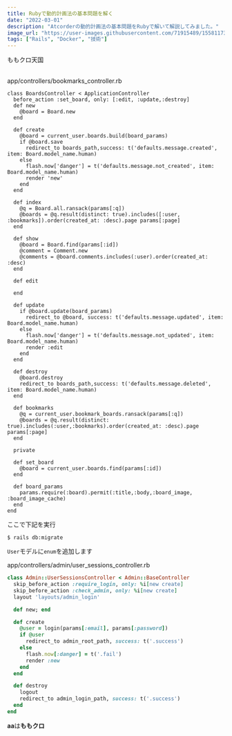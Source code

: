 ```yaml
---
title: Rubyで動的計画法の基本問題を解く
date: "2022-03-01"
description: "Atcorderの動的計画法の基本問題をRubyで解いて解説してみました。"
image_url: "https://user-images.githubusercontent.com/71915489/155811739-35496209-b8fe-495d-baec-a080774319b8.jpeg"
tags: ["Rails", "Docker", "技術"]
---
```


ももクロ天国

<br />
<div class="gatsby-code-title">
  <span>app/controllers/bookmarks_controller.rb</span>
</div>

```ruby{numberLines:true}
class BoardsController < ApplicationController
  before_action :set_board, only: [:edit, :update,:destroy]
  def new
    @board = Board.new
  end

  def create
    @board = current_user.boards.build(board_params)
    if @board.save
      redirect_to boards_path,success: t('defaults.message.created', item: Board.model_name.human)
    else
      flash.now['danger'] = t('defaults.message.not_created', item: Board.model_name.human)
      render 'new'
    end
  end

  def index
    @q = Board.all.ransack(params[:q])
    @boards = @q.result(distinct: true).includes([:user, :bookmarks]).order(created_at: :desc).page params[:page]
  end

  def show
    @board = Board.find(params[:id])
    @comment = Comment.new
    @comments = @board.comments.includes(:user).order(created_at: :desc)
  end

  def edit

  end

  def update
    if @board.update(board_params)
      redirect_to @board, success: t('defaults.message.updated', item: Board.model_name.human)
    else
      flash.now['danger'] = t('defaults.message.not_updated', item: Board.model_name.human)
      render :edit
    end
  end

  def destroy
    @board.destroy
    redirect_to boards_path,success: t('defaults.message.deleted', item: Board.model_name.human)
  end

  def bookmarks
    @q = current_user.bookmark_boards.ransack(params[:q])
    @boards = @q.result(distinct: true).includes(:user,:bookmarks).order(created_at: :desc).page params[:page]
  end

  private

  def set_board
    @board = current_user.boards.find(params[:id])
  end

  def board_params
    params.require(:board).permit(:title,:body,:board_image, :board_image_cache)
  end
end
```

ここで下記を実行

```
$ rails db:migrate
```

`User`モデルに`enum`を追加します

<div class="gatsby-code-title">
  <span>app/controllers/admin/user_sessions_controller.rb</span>
</div>

```ruby
class Admin::UserSessionsController < Admin::BaseController
  skip_before_action :require_login, only: %i[new create]
  skip_before_action :check_admin, only: %i[new create]
  layout 'layouts/admin_login'

  def new; end

  def create
    @user = login(params[:email], params[:password])
    if @user
      redirect_to admin_root_path, success: t('.success')
    else
      flash.now[:danger] = t('.fail')
      render :new
    end
  end

  def destroy
    logout
    redirect_to admin_login_path, success: t('.success')
  end
end
```

**aa**は**ももクロ**
